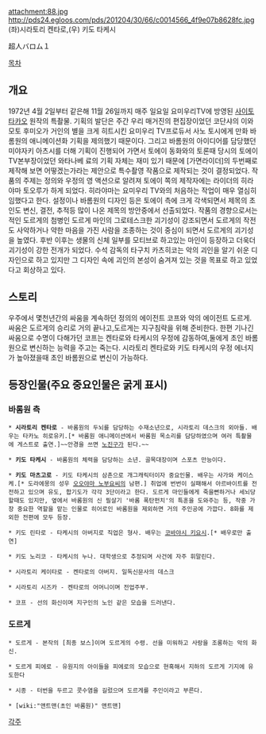 attachment:88.jpg
http://pds24.egloos.com/pds/201204/30/66/c0014566_4f9e07b8628fc.jpg
(좌)시라토리 켄타로,(우) 키도 타케시

超人バロム１

[[목차]]

== 개요 ==
1972년 4월 2일부터 같은해 11월 26일까지 매주 일요일 요미우리TV에 방영된 [[사이토 타카오]] 원작의 특촬물. 기획의 발단은 주간 우리 매거진의 편집장이었던 코단샤의 이와모토 후미오가 거인의 별을 크게 히트시킨 요미우리 TV프로듀서 사노 토시에게 만화 바롬원의 애니메이션화 기획을 제의했기 때문이다. 그리고 바롬원의 아이디어를 담당했던 미야자키 아츠시를 더해 기획이 진행되어 가면서 토에이 동화와의 토론때 당시의 토에이 TV본부장이었던 와타나베 료의 기획 자체는 재미 있기 때문에 [가면라이더]의 두번째로 제작해 보면 어떻겠는가라는 제안으로 특수촬영 작품으로 제작되는 것이 결정되었다. 작품의 주제는 정의와 우정의 영 액션으로 알려져 토에이 쪽의 제작자에는 라이더의 히라야마 토오루가 하게 되었다. 히라야마는 요미우리 TV와의 처음하는 작업이 매우 열심히 임했다고 한다. 설정이나 바롬원의 디자인 등은 토에이 측에 크게 각색되면서 제목의 초인도 변신, 결전, 추적등 많이 나온 제목의 방안중에서 선출되었다. 작품의 경향으로서는 적인 도르게의 첨병인 도르게 마인의 그로테스크한 괴기성이 강조되면서 도르게의 작전도 사악하거나 약한 마음을 가진 사람을 조종하는 것이 중심이 되면서 도르게의 괴기성을 높였다. 후반 이후는 생물의 신체 일부를 모티브로 하고있는 마인이 등장하고 더욱더 괴기성이 강한 전개가 되었다. 수석 감독의 타구치 카츠히코는 악의 괴인을 알기 쉬운 디자인으로 하고 있지만 그 디자인 속에 괴인의 본성이 숨겨져 있는 것을 목표로 하고 있었다고 회상하고 있다.

== 스토리 ==
우주에서 몇천년간의 싸움을 계속하던 정의의 에이전트 코프와 악의 에이전트 도르게. 싸움은 도르게의 승리로 거의 끝나고,도르게는 지구침략을 위해 준비한다. 한편 기나긴 싸움으로 수명이 다해가던 코프는 켄타로와 타케시의 우정에 감동하여,둘에게 초인 바롬원으로 변신하는 능력을 주고는 죽는다. 시라토리 켄타로와 키도 타케시의 우정 에너지가 높아졌을때 초인 바롬원으로 변신이 가능하다.

== 등장인물(주요 중요인물은 굵게 표시) ==
=== 바롬원 측 ===
 * '''시라토리 켄타로''' - 바롬원의 두뇌를 담당하는 수재소년으로, 시라토리 데스크의 외아들. 배우는 타카노 히로유키.[* 바롬원 애니메이션에서 바롬원 목소리를 담당하였으며 여러 특촬물에 게스트로 출연.]~~안경을 쓰면 [[노진구]]가 된다.~~

 * '''키도 타케시''' - 바롬원의 체력을 담당하는 소년. 골목대장이며 스포츠 만능이다.

 * '''키도 마츠고로''' - 키도 타케시의 삼촌으로 개그캐릭터이자 중요인물. 배우는 사가와 케이스케.[* 도라에몽의 성우 [[오오야마 노부요]]씨의 남편.] 취업에 번번이 실패해서 아르바이트를 전전하고 있으며 유도, 합기도가 각각 3단이라고 한다. 도르게 마인들에게 죽을뻔하거나 세뇌당할때도 있지만, 옆에서 바롬원의 신 필살기 '바롬 폭탄펀치'의 특훈을 도와주는 등, 작중 가장 중요한 역할을 맡는 인물로 히어로인 바롬원을 제외하면 거의 주인공에 가깝다. 8화를 제외한 전편에 모두 등장.

 * 키도 린타로 - 타케시의 아버지로 직업은 형사. 배우는 [[코바야시 키요시]].[* 배우로만 출연]

 * 키도 노리코 - 타케시의 누나. 대학생으로 추정되며 사건에 자주 휘말린다.

 * 시라토리 케이타로 - 켄타로의 아버지. 일독신문사의 데스크

 * 시라토리 시즈카 - 켄타로의 어머니이며 전업주부.

 * 코프 - 선의 화신이며 지구인의 노인 같은 모습을 드러낸다.

=== 도르게 ===
 * 도르게 - 본작의 [최종 보스]이며 도르게의 수령. 선을 미워하고 사랑을 조롱하는 악의 화신. 

 * 도르게 피에로 - 유원지의 아이들을 피에로의 모습으로 현혹해서 지하의 도르게 기지에 유도한다 

 * 시종 - 터번을 두르고 콧수염을 길렀으며 도르게를 주인이라고 부른다.

 * [wiki:"앤트맨(초인 바롬원)" 앤트맨]

[[각주]]
